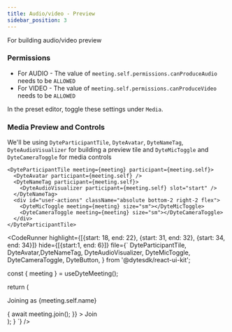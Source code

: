 ```yaml
---
title: Audio/video - Preview
sidebar_position: 3
---
```



For building audio/video preview

### Permissions

- For AUDIO - The value of `meeting.self.permissions.canProduceAudio` needs to be `ALLOWED`
- For VIDEO - The value of `meeting.self.permissions.canProduceVideo` needs to be `ALLOWED`

In the preset editor, toggle these settings under `Media`.

### Media Preview and Controls

We'll be using `DyteParticipantTile`, `DyteAvatar`, `DyteNameTag`, `DyteAudioVisualizer` for building a preview tile and
`DyteMicToggle` and `DyteCameraToggle` for media controls

```tsx
<DyteParticipantTile meeting={meeting} participant={meeting.self}>
  <DyteAvatar participant={meeting.self} />
  <DyteNameTag participant={meeting.self}>
    <DyteAudioVisualizer participant={meeting.self} slot="start" />
  </DyteNameTag>
  <div id="user-actions" className="absolute bottom-2 right-2 flex">
    <DyteMicToggle meeting={meeting} size="sm"></DyteMicToggle>
    <DyteCameraToggle meeting={meeting} size="sm"></DyteCameraToggle>
  </div>
</DyteParticipantTile>
```

<CodeRunner 
highlight={[{start: 18, end: 22}, {start: 31, end: 32}, {start: 34, end: 34}]}
hide={[{start:1, end: 6}]}
file={`
  DyteParticipantTile, DyteAvatar,DyteNameTag,
  DyteAudioVisualizer, DyteMicToggle, DyteCameraToggle, DyteButton,
} from '@dytesdk/react-ui-kit';

  const { meeting } = useDyteMeeting();

return (
<div
className="h-full w-full flex flex-col items-center justify-center"
style={{ minHeight: '400px' }} >
<div className="flex w-full items-center justify-around p-[10%]">
<div className="relative">
<DyteParticipantTile meeting={meeting} participant={meeting.self}>
<DyteAvatar participant={meeting.self} />
<DyteNameTag participant={meeting.self}>
<DyteAudioVisualizer participant={meeting.self} slot="start" />
</DyteNameTag>
<div
id="user-actions"
className="absolute flex"
style={{
                bottom: '8px',
                right: '8px',
              }} >
<DyteMicToggle meeting={meeting} size="sm"></DyteMicToggle>
<DyteCameraToggle meeting={meeting} size="sm"></DyteCameraToggle>
</div>
</DyteParticipantTile>
</div>
<div className="flex w-1/4 flex-col justify-between">
<div className="flex flex-col items-center">
<p>Joining as {meeting.self.name}</p>
</div>
<DyteButton
kind="wide"
size="lg"
onClick={async () => {
await meeting.join();
}} >
Join
</DyteButton>
</div>
</div>
</div>
);
}
`} />
